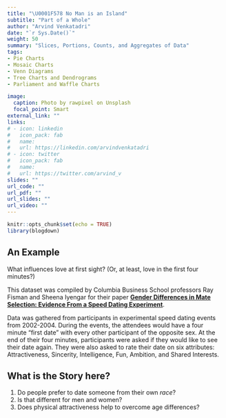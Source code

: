 ```yaml
---
title: "\U0001F578 No Man is an Island"
subtitle: "Part of a Whole"
author: "Arvind Venkatadri"
date: "`r Sys.Date()`"
weight: 50
summary: "Slices, Portions, Counts, and Aggregates of Data"
tags:
- Pie Charts
- Mosaic Charts
- Venn Diagrams
- Tree Charts and Dendrograms
- Parliament and Waffle Charts

image:
  caption: Photo by rawpixel on Unsplash
  focal_point: Smart
external_link: ""
links:
# - icon: linkedin
#   icon_pack: fab
#   name: 
#   url: https://linkedin.com/arvindvenkatadri
# - icon: twitter
#   icon_pack: fab
#   name: 
#   url: https://twitter.com/arvind_v
slides: ""
url_code: ""
url_pdf: ""
url_slides: ""
url_video: ""
---
```


```r
knitr::opts_chunk$set(echo = TRUE)
library(blogdown)

```

## An Example

What influences love at first sight? (Or, at least, love in the first four minutes?) 

This dataset was compiled by Columbia Business School professors Ray Fisman and Sheena Iyengar for their paper [**Gender Differences in Mate Selection: Evidence From a Speed Dating Experiment**](https://www0.gsb.columbia.edu/mygsb/faculty/research/pubfiles/866/racialPreferences.pdf). 

Data was gathered from participants in experimental speed dating events from 2002-2004. During the events, the attendees would have a four minute "first date" with every other participant of the opposite sex. At the end of their four minutes, participants were asked if they would like to see their date again. They were also asked to rate their date on six attributes: Attractiveness, Sincerity, Intelligence, Fun, Ambition, and Shared Interests.


## What is the Story here?

1. Do people prefer to date someone from their own *race*? 
1. Is that different for men and women?
1. Does physical attractiveness help to overcome age differences?  


